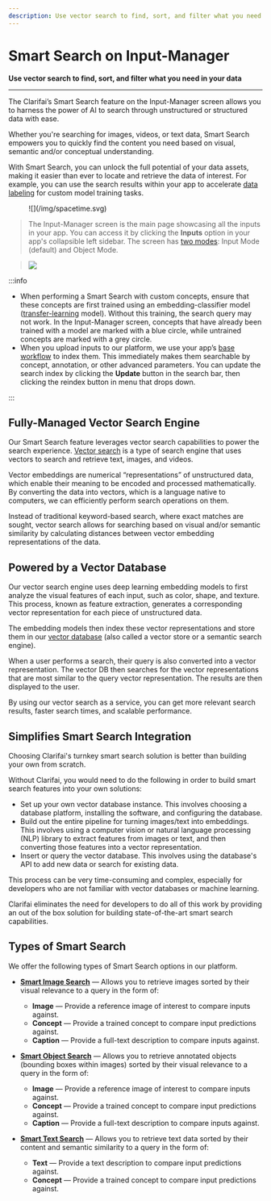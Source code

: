 ```yaml
---
description: Use vector search to find, sort, and filter what you need in your unstructured data
---
```


# Smart Search on Input-Manager 

**Use vector search to find, sort, and filter what you need in your data**
<hr />

The Clarifai’s Smart Search feature on the Input-Manager screen allows you to harness the power of AI to search through unstructured or structured data with ease. 

Whether you're searching for images, videos, or text data, Smart Search empowers you to quickly find the content you need based on visual, semantic and/or conceptual understanding. 

With Smart Search, you can unlock the full potential of your data assets, making it easier than ever to locate and retrieve the data of interest. For example, you can use the search results within your app to accelerate [data labeling](https://docs.clarifai.com/portal-guide/annotate/create-get-update-delete) for custom model training tasks.

<figure style={{ display: 'flex', justifyContent: 'center' }}>
  ![](/img/spacetime.svg)
</figure>

> The Input-Manager screen is the main page showcasing all the inputs in your app. You can access it by clicking the **Inputs** option in your app's collapsible left sidebar. The screen has [two modes](https://docs.clarifai.com/portal-guide/data/explorer/#input-manager): Input Mode (default) and Object Mode. 

> ![](/img/community/search/input-manager.png)

:::info

- When performing a Smart Search with custom concepts, ensure that these concepts are first trained using an embedding-classifier model ([transfer-learning](https://docs.clarifai.com/portal-guide/model/model-types/transfer-learning/) model). Without this training, the search query may not work. In the Input-Manager screen, concepts that have already been trained with a model are marked with a blue circle, while untrained concepts are marked with a grey circle. 
- When you upload inputs to our platform, we use your app’s [base workflow](https://docs.clarifai.com/portal-guide/workflows/base-workflows/) to index them. This immediately makes them searchable by concept, annotation, or other advanced parameters. You can update the search index by clicking the **Update** button in the search bar, then clicking the reindex button in menu that drops down. 

:::

## Fully-Managed Vector Search Engine 

Our Smart Search feature leverages vector search capabilities to power the search experience. [Vector search](https://www.clarifai.com/blog/finding-what-you-need-a-comprehensive-guide-to-vector-search) is a type of search engine that uses vectors to search and retrieve text, images, and videos.

Vector embeddings are numerical “representations” of unstructured data, which enable their meaning to be encoded and processed mathematically. By converting the data into vectors, which is a language native to computers, we can efficiently perform search operations on them. 

Instead of traditional keyword-based search, where exact matches are sought, vector search allows for searching based on visual and/or semantic similarity by calculating distances between vector embedding representations of the data. 

## Powered by a Vector Database

Our vector search engine uses deep learning embedding models to first analyze the visual features of each input, such as color, shape, and texture. This process, known as feature extraction, generates a corresponding vector representation for each piece of unstructured data.

The embedding models then index these vector representations and store them in our [vector database](https://www.clarifai.com/blog/using-clarifais-native-vector-database) (also called a vector store or a semantic search engine). 

When a user performs a search, their query is also converted into a vector representation. The vector DB then searches for the vector representations that are most similar to the query vector representation. The results are then displayed to the user. 

By using our vector search as a service, you can get more relevant search results, faster search times, and scalable performance. 

## Simplifies Smart Search Integration

Choosing Clarifai's turnkey smart search solution is better than building your own from scratch.  

Without Clarifai, you would need to do the following in order to build smart search features into your own solutions:

- Set up your own vector database instance. This involves choosing a database platform, installing the software, and configuring the database.
- Build out the entire pipeline for turning images/text into embeddings. This involves using a computer vision or natural language processing (NLP) library to extract features from images or text, and then converting those features into a vector representation.
- Insert or query the vector database. This involves using the database's API to add new data or search for existing data.

This process can be very time-consuming and complex, especially for developers who are not familiar with vector databases or machine learning. 

Clarifai eliminates the need for developers to do all of this work by providing an out of the box solution for building state-of-the-art smart search capabilities.

## Types of Smart Search

We offer the following types of Smart Search options in our platform.

- [**Smart Image Search**](https://docs.clarifai.com/portal-guide/psearch/visual-search) — Allows you to retrieve images sorted by their visual relevance to a query in the form of: 
   - **Image** — Provide a reference image of interest to compare inputs against.
   - **Concept** — Provide a trained concept to compare input predictions against.
   - **Caption** — Provide a full-text description to compare inputs against.

- [**Smart Object Search**](https://docs.clarifai.com/portal-guide/psearch/prank) — Allows you to retrieve annotated objects (bounding boxes within images) sorted by their visual relevance to a query in the form of:
  - **Image** — Provide a reference image of interest to compare inputs against.
  - **Concept** — Provide a trained concept to compare input predictions against.
  - **Caption** — Provide a full-text description to compare inputs against.

- [**Smart Text Search**](https://docs.clarifai.com/portal-guide/psearch/text-search) — Allows you to retrieve text data sorted by their content and semantic similarity to a query in the form of:
  - **Text** — Provide a text description to compare input predictions against. 
  - **Concept** — Provide a trained concept to compare input predictions against.




